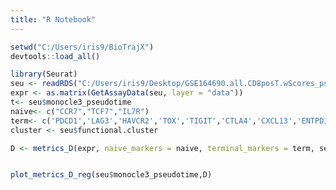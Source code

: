 ```yaml
---
title: "R Notebook"
---
```


```r
setwd("C:/Users/iris9/BioTrajX")
devtools::load_all() 
```

```r
library(Seurat)
seu <- readRDS("C:/Users/iris9/Desktop/GSE164690.all.CD8posT.wScores_pseudotime.rds")
expr <- as.matrix(GetAssayData(seu, layer = "data"))
t<- seu$monocle3_pseudotime
naive<- c("CCR7","TCF7","IL7R")
term<- c('PDCD1','LAG3','HAVCR2','TOX','TIGIT','CTLA4','CXCL13','ENTPD1','ITGAE')
cluster <- seu$functional.cluster

```

```r
D <- metrics_D(expr, naive_markers = naive, terminal_markers = term, seu$monocle3_pseudotime)


plot_metrics_D_reg(seu$monocle3_pseudotime,D)
```
```r

```



